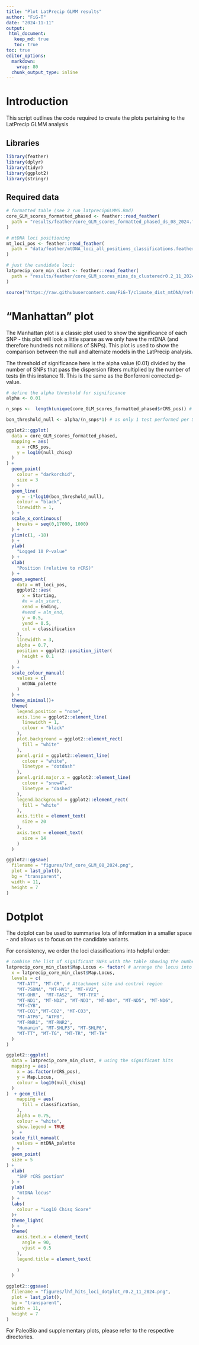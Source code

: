 ```yaml
---
title: "Plot LatPrecip GLMM results"
author: "FiG-T"
date: "2024-11-11"
output:
 html_document:
   keep_md: true
   toc: true
toc: true
editor_options:
  markdown:
    wrap: 80
  chunk_output_type: inline
---
```


# Introduction
This script outlines the code required to create the plots pertaining to the LatPrecip GLMM analysis

## Libraries
```r
library(feather)
library(dplyr)
library(tidyr)
library(ggplot2)
library(stringr)
```

## Required data 

```r
# formatted table (see 2_run_latprecipGLMMS.Rmd)
core_GLM_scores_formatted_phased <- feather::read_feather(
  path = "results/feather/core_GLM_scores_formatted_phased_ds_08_2024.feather" 
)

# mtDNA loci positioning 
mt_loci_pos <- feather::read_feather(
  path = "data/feather/mtDNA_loci_all_positions_classifications.feather"
)

# just the candidate loci: 
latprecip_core_min_clust <- feather::read_feather(
  path = "results/feather/core_GLM_scores_mins_ds_clusteredr0.2_11_2024.feather" # check date
)
```

```r
source("https://raw.githubusercontent.com/FiG-T/climate_dist_mtDNA/refs/heads/main/climate_mtDNA_colour_palettes.R") # you may beed to add on a token here to gain access. 

```

# "Manhattan" plot 

The Manhattan plot is a classic plot used to show the significance of each SNP - this plot will look a little sparse as we only have the mtDNA (and therefore hundreds not millions of SNPs).  This plot is used to show the comparison between the null and alternate models in the LatPrecip analysis. 

The threshold of significance here is the alpha value (0.01) divided by the
number of SNPs that pass the dispersion filters multiplied by the number of
tests (in this instance 1). This is the same as the Bonferroni corrected
p-value.

```r

# define the alpha threshold for significance
alpha <- 0.01 

n_snps <-  length(unique(core_GLM_scores_formatted_phased$rCRS_pos)) # change depending on the output from format_core_GLM_scores

bon_threshold_null <- alpha/(n_snps*1) # as only 1 test performed per SNP in this test. 

ggplot2::ggplot(
  data = core_GLM_scores_formatted_phased, 
  mapping = aes(
    x = rCRS_pos,
    y = log10(null_chisq)
  )
) +
  geom_point(
    colour = "darkorchid", 
    size = 3
  ) +
  geom_line(
    y = -1*log10(bon_threshold_null), 
    colour = "black", 
    linewidth = 1,
  ) + 
  scale_x_continuous(
    breaks = seq(0,17000, 1000)
  ) +
  ylim(c(1, -18)
  ) +
  ylab(
    "Logged 10 P-value"
  ) +
  xlab(
    "Position (relative to rCRS)"
  ) +
  geom_segment(
    data = mt_loci_pos,
    ggplot2::aes(
      x = Starting, 
      #x = aln_start,
      xend = Ending, 
      #xend = aln_end,
      y = 0.5, 
      yend = 0.5, 
      col = classification
    ),
    linewidth = 3, 
    alpha = 0.7, 
    position = ggplot2::position_jitter(
      height = 0.1
    )
  ) +
  scale_colour_manual(
    values = c(
      mtDNA_palette
    )
  ) +
  theme_minimal()+
  theme(
    legend.position = "none", 
    axis.line = ggplot2::element_line(
      linewidth = 1, 
      colour = "black"
    ), 
    plot.background = ggplot2::element_rect(
      fill = "white"
    ), 
    panel.grid = ggplot2::element_line(
      colour = "white", 
      linetype = "dotdash"
    ),
    panel.grid.major.x = ggplot2::element_line(
      colour = "snow4", 
      linetype = "dashed"
    ), 
    legend.background = ggplot2::element_rect(
      fill = "white"
    ), 
    axis.title = element_text(
      size = 20
    ),
    axis.text = element_text(
      size = 14
    )
  )
```

```r
ggplot2::ggsave(
  filename = "figures/lhf_core_GLM_08_2024.png",
  plot = last_plot(),
  bg = "transparent", 
  width = 11, 
  height = 7
)
```

# Dotplot

The dotplot can be used to summarise lots of information in a smaller space - and allows us to focus on the candidate variants. 

For consistency, we order the loci classifications into helpful order: 

```r

# combine the list of significant SNPs with the table showing the number of SNPs at each locus
latprecip_core_min_clust$Map.Locus <- factor( # arrange the locus into the order you want to plot them in
  x = latprecip_core_min_clust$Map.Locus, 
  levels = c(
    "MT-ATT", "MT-CR", # Attachment site and control region
    "MT-7SDNA", "MT-HV1", "MT-HV2", 
    "MT-OHR",  "MT-TAS2",  "MT-TFX" ,
    "MT-ND1", "MT-ND2", "MT-ND3", "MT-ND4", "MT-ND5", "MT-ND6",
    "MT-CYB",
    "MT-CO1","MT-CO2", "MT-CO3", 
    "MT-ATP6", "ATP8",
    "MT-RNR1", "MT-RNR2",
    "Humanin", "MT-SHLP3", "MT-SHLP6", 
    "MT-TT", "MT-TG", "MT-TR", "MT-TH" 
  )
)
```

```r
  
ggplot2::ggplot(
  data = latprecip_core_min_clust, # using the significant hits 
  mapping = aes(
    x = as.factor(rCRS_pos), 
    y = Map.Locus, 
    colour = log10(null_chisq)
  )
)  + geom_tile(
    mapping = aes(
      fill = classification,
    ), 
    alpha = 0.75,
    colour = "white",
    show.legend = TRUE
  )  +
  scale_fill_manual(
    values = mtDNA_palette
  ) +
  geom_point(
  size = 5
) +
  xlab(
    "SNP rCRS postion"
  ) +
  ylab(
    "mtDNA locus"
  ) +
  labs(
    colour = "Log10 Chisq Score"
  )+
  theme_light(
  ) + 
  theme(
    axis.text.x = element_text(
      angle = 90, 
      vjust = 0.5
    ), 
    legend.title = element_text(
      
    )
  ) 
```

```r
ggplot2::ggsave(
  filename = "figures/lhf_hits_loci_dotplot_r0.2_11_2024.png",
  plot = last_plot(),
  bg = "transparent", 
  width = 11, 
  height = 7
)
```


For PaleoBio and supplementary plots, please refer to the respective directories. 
